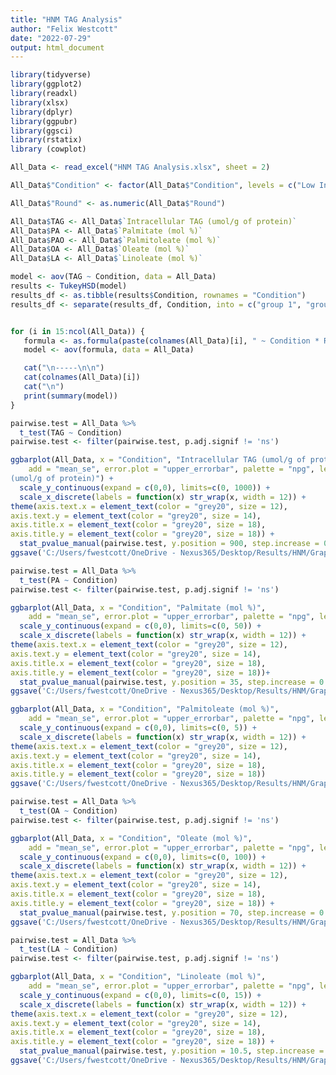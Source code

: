 ```yaml
---
title: "HNM TAG Analysis"
author: "Felix Westcott"
date: "2022-07-29"
output: html_document
---
```


```r
library(tidyverse)
library(ggplot2)
library(readxl)
library(xlsx)
library(dplyr)
library(ggpubr)
library(ggsci)
library(rstatix)
library (cowplot)

All_Data <- read_excel("HNM TAG Analysis.xlsx", sheet = 2)

All_Data$"Condition" <- factor(All_Data$"Condition", levels = c("Low Insulin Control", "Low Insulin OPLA", "Low Insulin POLA", "High Insulin Control", "High Insulin OPLA", "High Insulin POLA"))

```

``` R

All_Data$"Round" <- as.numeric(All_Data$"Round")

All_Data$TAG <- All_Data$`Intracellular TAG (umol/g of protein)`
All_Data$PA <- All_Data$`Palmitate (mol %)`
All_Data$PAO <- All_Data$`Palmitoleate (mol %)`
All_Data$OA <- All_Data$`Oleate (mol %)`
All_Data$LA <- All_Data$`Linoleate (mol %)`

model <- aov(TAG ~ Condition, data = All_Data)
results <- TukeyHSD(model)
results_df <- as.tibble(results$Condition, rownames = "Condition")
results_df <- separate(results_df, Condition, into = c("group 1", "group 2"), sep = "-", convert = TRUE)


for (i in 15:ncol(All_Data)) {
   formula <- as.formula(paste(colnames(All_Data)[i], " ~ Condition * Round ", sep=""))
   model <- aov(formula, data = All_Data)

   cat("\n-----\n\n")
   cat(colnames(All_Data)[i])
   cat("\n")
   print(summary(model))
}

```

``` R

pairwise.test = All_Data %>% 
  t_test(TAG ~ Condition)
pairwise.test <- filter(pairwise.test, p.adj.signif != 'ns')

ggbarplot(All_Data, x = "Condition", "Intracellular TAG (umol/g of protein)",
    add = "mean_se", error.plot = "upper_errorbar", palette = "npg", legend = "none", fill = "Condition", ylab = "Intracellular TAG
(umol/g of protein)") +
  scale_y_continuous(expand = c(0,0), limits=c(0, 1000)) +
  scale_x_discrete(labels = function(x) str_wrap(x, width = 12)) +
theme(axis.text.x = element_text(color = "grey20", size = 12),
axis.text.y = element_text(color = "grey20", size = 14), 
axis.title.x = element_text(color = "grey20", size = 18),
axis.title.y = element_text(color = "grey20", size = 18)) +
  stat_pvalue_manual(pairwise.test, y.position = 900, step.increase = 0.1)
ggsave('C:/Users/fwestcott/OneDrive - Nexus365/Desktop/Results/HNM/Graphs/TAG.png')

pairwise.test = All_Data %>% 
  t_test(PA ~ Condition)
pairwise.test <- filter(pairwise.test, p.adj.signif != 'ns')

ggbarplot(All_Data, x = "Condition", "Palmitate (mol %)",
    add = "mean_se", error.plot = "upper_errorbar", palette = "npg", legend = "none", fill = "Condition") +
  scale_y_continuous(expand = c(0,0), limits=c(0, 50)) +
  scale_x_discrete(labels = function(x) str_wrap(x, width = 12)) +
theme(axis.text.x = element_text(color = "grey20", size = 12),
axis.text.y = element_text(color = "grey20", size = 14), 
axis.title.x = element_text(color = "grey20", size = 18),
axis.title.y = element_text(color = "grey20", size = 18))+
  stat_pvalue_manual(pairwise.test, y.position = 35, step.increase = 0.1)
ggsave('C:/Users/fwestcott/OneDrive - Nexus365/Desktop/Results/HNM/Graphs/Palmitate.png')

ggbarplot(All_Data, x = "Condition", "Palmitoleate (mol %)",
    add = "mean_se", error.plot = "upper_errorbar", palette = "npg", legend = "none", fill = "Condition") +
  scale_y_continuous(expand = c(0,0), limits=c(0, 5)) +
  scale_x_discrete(labels = function(x) str_wrap(x, width = 12)) +
theme(axis.text.x = element_text(color = "grey20", size = 12),
axis.text.y = element_text(color = "grey20", size = 14), 
axis.title.x = element_text(color = "grey20", size = 18),
axis.title.y = element_text(color = "grey20", size = 18))
ggsave('C:/Users/fwestcott/OneDrive - Nexus365/Desktop/Results/HNM/Graphs/Palmitoleate.png')

pairwise.test = All_Data %>% 
  t_test(OA ~ Condition)
pairwise.test <- filter(pairwise.test, p.adj.signif != 'ns')

ggbarplot(All_Data, x = "Condition", "Oleate (mol %)",
    add = "mean_se", error.plot = "upper_errorbar", palette = "npg", legend = "none", fill = "Condition") +
  scale_y_continuous(expand = c(0,0), limits=c(0, 100)) +
  scale_x_discrete(labels = function(x) str_wrap(x, width = 12)) +
theme(axis.text.x = element_text(color = "grey20", size = 12),
axis.text.y = element_text(color = "grey20", size = 14), 
axis.title.x = element_text(color = "grey20", size = 18),
axis.title.y = element_text(color = "grey20", size = 18)) +
  stat_pvalue_manual(pairwise.test, y.position = 70, step.increase = 0.1)
ggsave('C:/Users/fwestcott/OneDrive - Nexus365/Desktop/Results/HNM/Graphs/Oleate.png')

pairwise.test = All_Data %>% 
  t_test(LA ~ Condition)
pairwise.test <- filter(pairwise.test, p.adj.signif != 'ns')

ggbarplot(All_Data, x = "Condition", "Linoleate (mol %)",
    add = "mean_se", error.plot = "upper_errorbar", palette = "npg", legend = "none", fill = "Condition") +
  scale_y_continuous(expand = c(0,0), limits=c(0, 15)) +
  scale_x_discrete(labels = function(x) str_wrap(x, width = 12)) +
theme(axis.text.x = element_text(color = "grey20", size = 12),
axis.text.y = element_text(color = "grey20", size = 14), 
axis.title.x = element_text(color = "grey20", size = 18),
axis.title.y = element_text(color = "grey20", size = 18)) +
  stat_pvalue_manual(pairwise.test, y.position = 10.5, step.increase = 0.1)
ggsave('C:/Users/fwestcott/OneDrive - Nexus365/Desktop/Results/HNM/Graphs/Linoleate.png')

```


